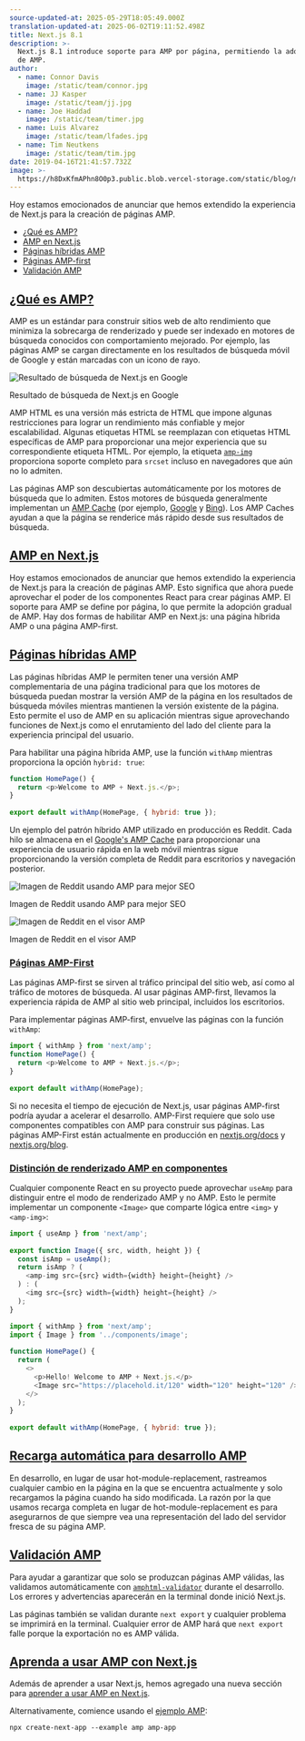 ```yaml
---
source-updated-at: 2025-05-29T18:05:49.000Z
translation-updated-at: 2025-06-02T19:11:52.498Z
title: Next.js 8.1
description: >-
  Next.js 8.1 introduce soporte para AMP por página, permitiendo la adopción gradual
  de AMP.
author:
  - name: Connor Davis
    image: /static/team/connor.jpg
  - name: JJ Kasper
    image: /static/team/jj.jpg
  - name: Joe Haddad
    image: /static/team/timer.jpg
  - name: Luis Alvarez
    image: /static/team/lfades.jpg
  - name: Tim Neutkens
    image: /static/team/tim.jpg
date: 2019-04-16T21:41:57.732Z
image: >-
  https://h8DxKfmAPhn8O0p3.public.blob.vercel-storage.com/static/blog/next-8-1/twitter-card.png
---
```


Hoy estamos emocionados de anunciar que hemos extendido la experiencia de Next.js para la creación de páginas AMP.

*   [¿Qué es AMP?](#what-is-amp)
*   [AMP en Next.js](#amp-in-nextjs)
*   [Páginas híbridas AMP](#hybrid-amp-pages)
*   [Páginas AMP-first](#amp-first-pages)
*   [Validación AMP](#amp-validation)

[¿Qué es AMP?](#what-is-amp)
----------------------------

AMP es un estándar para construir sitios web de alto rendimiento que minimiza la sobrecarga de renderizado y puede ser indexado en motores de búsqueda conocidos con comportamiento mejorado. Por ejemplo, las páginas AMP se cargan directamente en los resultados de búsqueda móvil de Google y están marcadas con un icono de rayo.

![Resultado de búsqueda de Next.js en Google](https://h8DxKfmAPhn8O0p3.public.blob.vercel-storage.com/static/blog/next-8-1/next-amp-result.png)

Resultado de búsqueda de Next.js en Google

AMP HTML es una versión más estricta de HTML que impone algunas restricciones para lograr un rendimiento más confiable y mejor escalabilidad. Algunas etiquetas HTML se reemplazan con etiquetas HTML específicas de AMP para proporcionar una mejor experiencia que su correspondiente etiqueta HTML. Por ejemplo, la etiqueta [`amp-img`](https://amp.dev/documentation/components/amp-img) proporciona soporte completo para `srcset` incluso en navegadores que aún no lo admiten.

Las páginas AMP son descubiertas automáticamente por los motores de búsqueda que lo admiten. Estos motores de búsqueda generalmente implementan un [AMP Cache](https://amp.dev/documentation/guides-and-tutorials/learn/amp-caches-and-cors/how_amp_pages_are_cached) (por ejemplo, [Google](https://developers.google.com/amp/cache/) y [Bing](https://www.bing.com/webmaster/help/bing-amp-cache-bc1c884c)). Los AMP Caches ayudan a que la página se renderice más rápido desde sus resultados de búsqueda.

[AMP en Next.js](#amp-in-nextjs)
--------------------------------

Hoy estamos emocionados de anunciar que hemos extendido la experiencia de Next.js para la creación de páginas AMP. Esto significa que ahora puede aprovechar el poder de los componentes React para crear páginas AMP. El soporte para AMP se define por página, lo que permite la adopción gradual de AMP. Hay dos formas de habilitar AMP en Next.js: una página híbrida AMP o una página AMP-first.

[Páginas híbridas AMP](#hybrid-amp-pages)
-------------------------------------

Las páginas híbridas AMP le permiten tener una versión AMP complementaria de una página tradicional para que los motores de búsqueda puedan mostrar la versión AMP de la página en los resultados de búsqueda móviles mientras mantienen la versión existente de la página. Esto permite el uso de AMP en su aplicación mientras sigue aprovechando funciones de Next.js como el enrutamiento del lado del cliente para la experiencia principal del usuario.

Para habilitar una página híbrida AMP, use la función `withAmp` mientras proporciona la opción `hybrid: true`:

```js filename="pages/index.js"
function HomePage() {
  return <p>Welcome to AMP + Next.js.</p>;
}
 
export default withAmp(HomePage, { hybrid: true });
```

Un ejemplo del patrón híbrido AMP utilizado en producción es Reddit. Cada hilo se almacena en el [Google's AMP Cache](https://developers.google.com/amp/cache/) para proporcionar una experiencia de usuario rápida en la web móvil mientras sigue proporcionando la versión completa de Reddit para escritorios y navegación posterior.

![Imagen de Reddit usando AMP para mejor SEO](https://h8DxKfmAPhn8O0p3.public.blob.vercel-storage.com/static/blog/next-8-1/reddit-amp-results.png)

Imagen de Reddit usando AMP para mejor SEO

![Imagen de Reddit en el visor AMP](https://h8DxKfmAPhn8O0p3.public.blob.vercel-storage.com/static/blog/next-8-1/amp-viewer.png)

Imagen de Reddit en el visor AMP

### [Páginas AMP-First](#amp-first-pages)

Las páginas AMP-first se sirven al tráfico principal del sitio web, así como al tráfico de motores de búsqueda. Al usar páginas AMP-first, llevamos la experiencia rápida de AMP al sitio web principal, incluidos los escritorios.

Para implementar páginas AMP-first, envuelve las páginas con la función `withAmp`:

```js filename="pages/index.js"
import { withAmp } from 'next/amp';
function HomePage() {
  return <p>Welcome to AMP + Next.js.</p>;
}
 
export default withAmp(HomePage);
```

Si no necesita el tiempo de ejecución de Next.js, usar páginas AMP-first podría ayudar a acelerar el desarrollo. AMP-First requiere que solo use componentes compatibles con AMP para construir sus páginas. Las páginas AMP-First están actualmente en producción en [nextjs.org/docs](http://nextjs.org/docs) y [nextjs.org/blog](http://nextjs.org/blog).

### [Distinción de renderizado AMP en componentes](#distinguishing-amp-rendering-in-components)

Cualquier componente React en su proyecto puede aprovechar `useAmp` para distinguir entre el modo de renderizado AMP y no AMP. Esto le permite implementar un componente `<Image>` que comparte lógica entre `<img>` y `<amp-img>`:

```js filename="components/image.js"
import { useAmp } from 'next/amp';
 
export function Image({ src, width, height }) {
  const isAmp = useAmp();
  return isAmp ? (
    <amp-img src={src} width={width} height={height} />
  ) : (
    <img src={src} width={width} height={height} />
  );
}
```

```js filename="pages/index.js"
import { withAmp } from 'next/amp';
import { Image } from '../components/image';
 
function HomePage() {
  return (
    <>
      <p>Hello! Welcome to AMP + Next.js.</p>
      <Image src="https://placehold.it/120" width="120" height="120" />
    </>
  );
}
 
export default withAmp(HomePage, { hybrid: true });
```

[Recarga automática para desarrollo AMP](#automatic-reloading-for-amp-development)
-----------------------------------------------------------------------------------

En desarrollo, en lugar de usar hot-module-replacement, rastreamos cualquier cambio en la página en la que se encuentra actualmente y solo recargamos la página cuando ha sido modificada. La razón por la que usamos recarga completa en lugar de hot-module-replacement es para asegurarnos de que siempre vea una representación del lado del servidor fresca de su página AMP.

[Validación AMP](#amp-validation)
---------------------------------

Para ayudar a garantizar que solo se produzcan páginas AMP válidas, las validamos automáticamente con [`amphtml-validator`](https://www.npmjs.com/package/amphtml-validator) durante el desarrollo. Los errores y advertencias aparecerán en la terminal donde inició Next.js.

Las páginas también se validan durante `next export` y cualquier problema se imprimirá en la terminal. Cualquier error de AMP hará que `next export` falle porque la exportación no es AMP válida.

[Aprenda a usar AMP con Next.js](#learn-to-use-amp-with-nextjs)
--------------------------------------------------------------

Además de aprender a usar Next.js, hemos agregado una nueva sección para [aprender a usar AMP en Next.js](/learn/excel/amp).

Alternativamente, comience usando el [ejemplo AMP](https://github.com/vercel/next.js/tree/canary/examples/amp):

```
npx create-next-app --example amp amp-app
```
